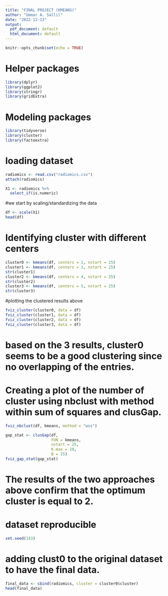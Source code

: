 ---
title: "FINAL PROJECT (KMEANS)"
author: "Ummar A. Sallil"
date: "2022-12-13"
output:
  pdf_document: default
  html_document: default
---

```{r setup, include=FALSE}
knitr::opts_chunk$set(echo = TRUE)
```
# Helper packages
```{r}
library(dplyr)      
library(ggplot2)     
library(stringr)     
library(gridExtra)   
```
# Modeling packages
```{r}
library(tidyverse)  
library(cluster)     
library(factoextra)  
```
# loading dataset
```{r}
radiomics <- read.csv("radiomics.csv")
attach(radiomics)
```
```{r}
X1 <- radiomics %>% 
  select_if(is.numeric)
```
#we start by scaling/standardizing the data

```{r}
df <- scale(X1)
head(df)
```
# Identifying cluster with different centers
```{r}
cluster0 <- kmeans(df, centers = 2, nstart = 25)
cluster1 <- kmeans(df, centers = 3, nstart = 25)
str(cluster1)
cluster2 <- kmeans(df, centers = 4, nstart = 25)
str(cluster2)
cluster3 <- kmeans(df, centers = 5, nstart = 25)
str(cluster3)
```
#plotting the clustered results above
```{r}
fviz_cluster(cluster0, data = df)
fviz_cluster(cluster1, data = df)
fviz_cluster(cluster2, data = df)
fviz_cluster(cluster3, data = df)
```
# based on the 3 results, cluster0 seems to be a good clustering since no overlapping of the entries.  

# Creating a plot of the number of cluster using nbclust with method within sum of squares and clusGap.
```{r}
fviz_nbclust(df, kmeans, method = "wss")
```

```{r}
gap_stat <- clusGap(df,
                    FUN = kmeans,
                    nstart = 25,
                    K.max = 10,
                    B = 25)
fviz_gap_stat(gap_stat)
```
# The results of the two approaches above confirm that the optimum cluster is equal to 2.

# dataset reproducible
```{r}
set.seed(143)
```

# adding clust0 to the original dataset to have the final data. 
```{r}
final_data <- cbind(radiomics, cluster = cluster0$cluster)
head(final_data)
```




